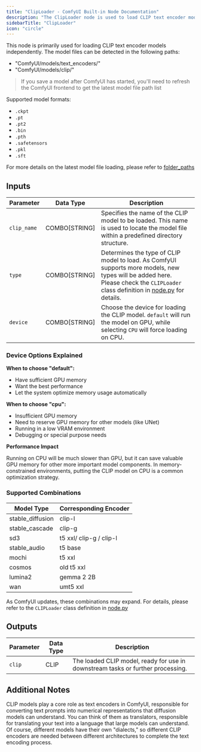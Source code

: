```yaml
---
title: "ClipLoader - ComfyUI Built-in Node Documentation"
description: "The ClipLoader node is used to load CLIP text encoder models independently."
sidebarTitle: "ClipLoader"
icon: "circle"
---
```


This node is primarily used for loading CLIP text encoder models independently.
The model files can be detected in the following paths:

- "ComfyUI/models/text_encoders/"
- "ComfyUI/models/clip/"

> If you save a model after ComfyUI has started, you'll need to refresh the ComfyUI frontend to get the latest model file path list

Supported model formats:

- `.ckpt`
- `.pt`
- `.pt2`
- `.bin`
- `.pth`
- `.safetensors`
- `.pkl`
- `.sft`

For more details on the latest model file loading, please refer to [folder_paths](https://github.com/comfyanonymous/ComfyUI/blob/master/folder_paths.py)

## Inputs

| Parameter     | Data Type     | Description |
|---------------|---------------|-------------|
| `clip_name`   | COMBO[STRING] | Specifies the name of the CLIP model to be loaded. This name is used to locate the model file within a predefined directory structure. |
| `type`        | COMBO[STRING] | Determines the type of CLIP model to load. As ComfyUI supports more models, new types will be added here. Please check the `CLIPLoader` class definition in [node.py](https://github.com/comfyanonymous/ComfyUI/blob/master/nodes.py) for details. |
| `device`      | COMBO[STRING] | Choose the device for loading the CLIP model. `default` will run the model on GPU, while selecting `CPU` will force loading on CPU. |

### Device Options Explained

**When to choose "default":**

- Have sufficient GPU memory
- Want the best performance
- Let the system optimize memory usage automatically

**When to choose "cpu":**

- Insufficient GPU memory
- Need to reserve GPU memory for other models (like UNet)
- Running in a low VRAM environment
- Debugging or special purpose needs

**Performance Impact**

Running on CPU will be much slower than GPU, but it can save valuable GPU memory for other more important model components. In memory-constrained environments, putting the CLIP model on CPU is a common optimization strategy.

### Supported Combinations

| Model Type | Corresponding Encoder |
|------------|---------------------|
| stable_diffusion | clip-l |
| stable_cascade | clip-g |
| sd3 | t5 xxl/ clip-g / clip-l |
| stable_audio | t5 base |
| mochi | t5 xxl |
| cosmos | old t5 xxl |
| lumina2 | gemma 2 2B |
| wan | umt5 xxl |

As ComfyUI updates, these combinations may expand. For details, please refer to the `CLIPLoader` class definition in [node.py](https://github.com/comfyanonymous/ComfyUI/blob/master/nodes.py)

## Outputs

| Parameter | Data Type | Description |
|-----------|-----------|-------------|
| `clip`    | CLIP      | The loaded CLIP model, ready for use in downstream tasks or further processing. |

## Additional Notes

CLIP models play a core role as text encoders in ComfyUI, responsible for converting text prompts into numerical representations that diffusion models can understand. You can think of them as translators, responsible for translating your text into a language that large models can understand. Of course, different models have their own "dialects," so different CLIP encoders are needed between different architectures to complete the text encoding process.
